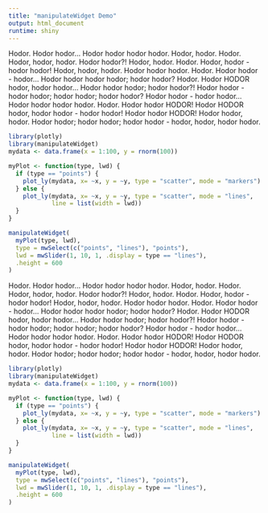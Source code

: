 ---
title: "manipulateWidget Demo"
output: html_document
runtime: shiny
---

Hodor. Hodor hodor... Hodor hodor hodor hodor. Hodor, hodor. Hodor. Hodor, hodor, hodor. Hodor hodor?! Hodor, hodor. Hodor. Hodor, hodor - hodor hodor! Hodor, hodor, hodor. Hodor hodor hodor. Hodor. Hodor hodor - hodor... Hodor hodor hodor hodor; hodor hodor? Hodor. Hodor HODOR hodor, hodor hodor... Hodor hodor hodor; hodor hodor?! Hodor hodor - hodor hodor; hodor hodor; hodor hodor? Hodor hodor - hodor hodor... Hodor hodor hodor hodor. Hodor. Hodor hodor HODOR! Hodor HODOR hodor, hodor hodor - hodor hodor! Hodor hodor HODOR! Hodor hodor, hodor. Hodor hodor; hodor hodor; hodor hodor - hodor, hodor, hodor hodor. 

```{r, echo = FALSE, message = FALSE}
library(plotly)
library(manipulateWidget)
mydata <- data.frame(x = 1:100, y = rnorm(100))

myPlot <- function(type, lwd) {
  if (type == "points") {
    plot_ly(mydata, x= ~x, y = ~y, type = "scatter", mode = "markers")
  } else {
    plot_ly(mydata, x= ~x, y = ~y, type = "scatter", mode = "lines", 
            line = list(width = lwd))
  }
}

manipulateWidget(
  myPlot(type, lwd),
  type = mwSelect(c("points", "lines"), "points"),
  lwd = mwSlider(1, 10, 1, .display = type == "lines"),
  .height = 600
)
```

Hodor. Hodor hodor... Hodor hodor hodor hodor. Hodor, hodor. Hodor. Hodor, hodor, hodor. Hodor hodor?! Hodor, hodor. Hodor. Hodor, hodor - hodor hodor! Hodor, hodor, hodor. Hodor hodor hodor. Hodor. Hodor hodor - hodor... Hodor hodor hodor hodor; hodor hodor? Hodor. Hodor HODOR hodor, hodor hodor... Hodor hodor hodor; hodor hodor?! Hodor hodor - hodor hodor; hodor hodor; hodor hodor? Hodor hodor - hodor hodor... Hodor hodor hodor hodor. Hodor. Hodor hodor HODOR! Hodor HODOR hodor, hodor hodor - hodor hodor! Hodor hodor HODOR! Hodor hodor, hodor. Hodor hodor; hodor hodor; hodor hodor - hodor, hodor, hodor hodor. 

```{r, echo = FALSE, message = FALSE}
library(plotly)
library(manipulateWidget)
mydata <- data.frame(x = 1:100, y = rnorm(100))

myPlot <- function(type, lwd) {
  if (type == "points") {
    plot_ly(mydata, x= ~x, y = ~y, type = "scatter", mode = "markers")
  } else {
    plot_ly(mydata, x= ~x, y = ~y, type = "scatter", mode = "lines", 
            line = list(width = lwd))
  }
}

manipulateWidget(
  myPlot(type, lwd),
  type = mwSelect(c("points", "lines"), "points"),
  lwd = mwSlider(1, 10, 1, .display = type == "lines"),
  .height = 600
)
```
